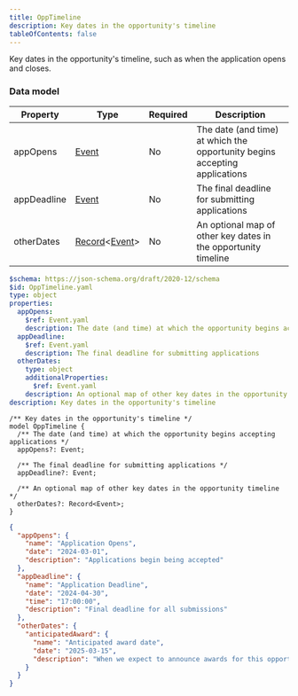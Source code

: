 ```yaml
---
title: OppTimeline
description: Key dates in the opportunity's timeline
tableOfContents: false
---
```



Key dates in the opportunity's timeline, such as when the application opens and closes.

### Data model

<Tabs>
  <TabItem label="Table">

| Property    | Type                                                                                                                                      | Required | Description                                                                |
| ----------- | ----------------------------------------------------------------------------------------------------------------------------------------- | -------- | -------------------------------------------------------------------------- |
| appOpens    | [Event](/simpler-grants-protocol/protocol/schemas/fields/event)                                                                           | No       | The date (and time) at which the opportunity begins accepting applications |
| appDeadline | [Event](/simpler-grants-protocol/protocol/schemas/fields/event)                                                                           | No       | The final deadline for submitting applications                             |
| otherDates  | [Record](/simpler-grants-protocol/protocol/schemas/types/other#record)\<[Event](/simpler-grants-protocol/protocol/schemas/fields/event)\> | No       | An optional map of other key dates in the opportunity timeline             |

  </TabItem>

  <TabItem label="JSON Schema">

```yaml
$schema: https://json-schema.org/draft/2020-12/schema
$id: OppTimeline.yaml
type: object
properties:
  appOpens:
    $ref: Event.yaml
    description: The date (and time) at which the opportunity begins accepting applications
  appDeadline:
    $ref: Event.yaml
    description: The final deadline for submitting applications
  otherDates:
    type: object
    additionalProperties:
      $ref: Event.yaml
    description: An optional map of other key dates in the opportunity timeline
description: Key dates in the opportunity's timeline
```

  </TabItem>

  <TabItem label="TypeSpec">

```tsp
/** Key dates in the opportunity's timeline */
model OppTimeline {
  /** The date (and time) at which the opportunity begins accepting applications */
  appOpens?: Event;

  /** The final deadline for submitting applications */
  appDeadline?: Event;

  /** An optional map of other key dates in the opportunity timeline */
  otherDates?: Record<Event>;
}
```

  </TabItem>

  <TabItem label="Example">

```json
{
  "appOpens": {
    "name": "Application Opens",
    "date": "2024-03-01",
    "description": "Applications begin being accepted"
  },
  "appDeadline": {
    "name": "Application Deadline",
    "date": "2024-04-30",
    "time": "17:00:00",
    "description": "Final deadline for all submissions"
  },
  "otherDates": {
    "anticipatedAward": {
      "name": "Anticipated award date",
      "date": "2025-03-15",
      "description": "When we expect to announce awards for this opportunity."
    }
  }
}
```

  </TabItem>
</Tabs>
